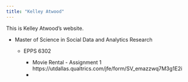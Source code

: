 ---
title: "Kelley Atwood"
---

This is Kelley Atwood's website.

-   Master of Science in Social Data and Analytics Research

    -   EPPS 6302

        -   Movie Rental - Assignment 1 https://utdallas.qualtrics.com/jfe/form/SV_emazzwq7M3g1E2i
        -   

```{r}

```
